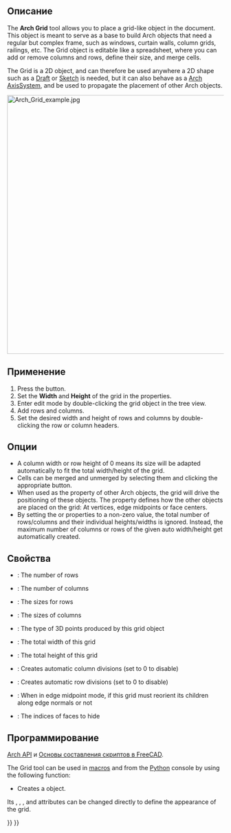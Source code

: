 <languages/>

<div class="mw-translate-fuzzy">
{{Docnav/ru
|[[Arch_AxisSystem/ru|Axes system]]
|[[Arch_Roof/ru|Крыша]]
|[[Arch_Workbench/ru|Архитектурный верстак "Arch"]]
|IconL=Arch_Axis_System.svg
|IconR=Arch_Roof.svg
|IconC=Workbench_Arch.svg
}}
</div>

{{VeryImportantMessage|THIS COMMAND IS PART OF THE INTEGRATED [[BIM_Workbench|BIM WORKBENCH]] IN V1.0<br>
This page has been updated for that version.}}

<div class="mw-translate-fuzzy">
{{GuiCommand/ru
|Name=Arch Grid
|Name/ru=Arch Grid
|MenuLocation=Arch → Axis tools → Grid
|Workbenches=[[Arch_Workbench/ru|Arch]]
|SeeAlso=[[Arch Axis/ru]], [[Arch AxisSystem/ru]]
}}
</div>

<span id="Description"></span>
==Описание==

The '''Arch Grid''' tool allows you to place a grid-like object in the document. This object is meant to serve as a base to build Arch objects that need a regular but complex frame, such as windows, curtain walls, column grids, railings, etc. The Grid object is editable like a spreadsheet, where you can add or remove columns and rows, define their size, and merge cells.

The Grid is a 2D object, and can therefore be used anywhere a 2D shape such as a [[Draft_Workbench|Draft]] or [[Sketcher_Workbench|Sketch]] is needed, but it can also behave as a [[Arch_AxisSystem|Arch AxisSystem]], and be used to propagate the placement of other Arch objects.

[[Image:Arch Grid example.jpg|600px]]
{{Caption|An array of columns, a railing system, and a window, each based on an [[Arch_Grid|Arch Grid]] object.}}

<span id="Usage"></span>
==Применение==

# Press the {{Button|[[Image:Arch_Grid.svg|16px]] [[Arch_Grid|Grid]]}} button.
# Set the '''Width''' and '''Height''' of the grid in the properties.
# Enter edit mode by double-clicking the grid object in the tree view.
# Add rows and columns.
# Set the desired width and height of rows and columns by double-clicking the row or column headers.

<span id="Options"></span>
==Опции==

* A column width or row height of 0 means its size will be adapted automatically to fit the total width/height of the grid.
* Cells can be merged and unmerged by selecting them and clicking the appropriate button.
* When used as the {{PropertyData|Axis}} property of other Arch objects, the grid will drive the positioning of these objects. The {{PropertyData|Points Output}} property defines how the other objects are placed on the grid: At vertices, edge midpoints or face centers.
* By setting the {{PropertyData|Auto Height}} or {{PropertyData|Auto Width}} properties to a non-zero value, the total number of rows/columns and their individual heights/widths is ignored. Instead, the maximum number of columns or rows of the given auto width/height get automatically created.

<span id="Properties"></span>
==Свойства==

* {{PropertyData|Rows}}: The number of rows
* {{PropertyData|Columns}}: The number of columns
* {{PropertyData|Row Size}}: The sizes for rows
* {{PropertyData|Column Size}}: The sizes of columns
* {{PropertyData|Points Output}}: The type of 3D points produced by this grid object
* {{PropertyData|Width}}: The total width of this grid
* {{PropertyData|Height}}: The total height of this grid
* {{PropertyData|Auto Width}}: Creates automatic column divisions (set to 0 to disable)
* {{PropertyData|Auto Height}}: Creates automatic row divisions (set to 0 to disable)
* {{PropertyData|Reorient}}: When in edge midpoint mode, if this grid must reorient its children along edge normals or not
* {{PropertyData|Hidden Faces}}: The indices of faces to hide

<span id="Scripting"></span>
==Программирование==

{{Emphasis|См. так же:}} [[Arch_API/ru|Arch API]] и [[FreeCAD_Scripting_Basics/ru|Основы составления скриптов в FreeCAD]].

The Grid tool can be used in [[Macros|macros]] and from the [[Python|Python]] console by using the following function:

{{Code|code=
Grid = makeGrid(name="Grid")
}}

* Creates a {{incode|Grid}} object.

Its {{incode|Width}}, {{incode|Height}}, {{incode|Rows}}, and {{incode|Columns}} attributes can be changed directly to define the appearance of the grid.

{{Code|code=
import FreeCAD, Draft, Arch
Grid = Arch.makeGrid()

Grid.Width = 5000
Grid.Height = 5000
Grid.Rows = 4
Grid.Columns = 6
FreeCAD.ActiveDocument.recompute()

Structure = Arch.makeStructure(length=200, width=200, height=100)
Draft.move(Structure, FreeCAD.Vector(-100, 0, 0))
Structure.Axis = Grid
FreeCAD.ActiveDocument.recompute() 
}}


<div class="mw-translate-fuzzy">
{{Docnav/ru
|[[Arch_AxisSystem/ru|Axes system]]
|[[Arch_Roof/ru|Крыша]]
|[[Arch_Workbench/ru|Архитектурный верстак "Arch"]]
|IconL=Arch_Axis_System.svg
|IconR=Arch_Roof.svg
|IconC=Workbench_Arch.svg
}}
</div>

{{BIM_Tools_navi{{#translation:}}}}
{{Userdocnavi{{#translation:}}}}